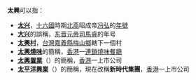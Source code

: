 '''太興'''可以指：
* '''[[太兴|太兴]]'''，[[十六國|十六國]]時期[[北燕|北燕]]昭成帝[[冯弘|冯弘]]的[[年號|年號]]
* '''[[大兴_(晋元帝)|大兴]]'''的誤稱，[[东晋|东晋]][[晉元帝|元帝]][[司馬睿|司馬睿]]的年号
* '''[[太興村|太興村]]'''，[[台灣|台灣]][[嘉義縣|嘉義縣]][[梅山鄉_(臺灣)|梅山鄉]]轄下一個村
* '''[[太興燒味|太興燒味]]'''的簡稱，[[香港|香港]]一[[連鎖|連鎖]][[燒味|燒味]][[餐廳|餐廳]]
* '''[[太興置業|太興置業]]'''（{{hkex2|0277}}）的簡稱，[[香港|香港]]一上市公司
* '''[[太平洋興業|太平洋興業]]'''（{{hkex2|0166}}）的簡稱，現在改稱'''新時代集團'''，[[香港|香港]]一上市公司

{{disambig|Cat=二字中國相關消歧義}}